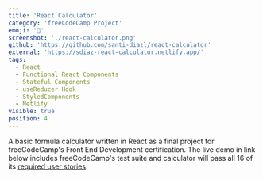 ```yaml
---
title: 'React Calculator'
category: 'freeCodeCamp Project'
emoji: '🔢'
screenshot: './react-calculator.png'
github: 'https://github.com/santi-diazl/react-calculator'
external: 'https://sdiaz-react-calculator.netlify.app/'
tags:
  - React
  - Functional React Components
  - Stateful Components
  - useReducer Hook
  - StyledComponents
  - Netlify
visible: true
position: 4
---
```


A basic formula calculator written in React as a final project for freeCodeCamp's Front End Development certification.
The live demo in link below includes freeCodeCamp's test suite and calculator will pass all 16 of its <a href="https://www.freecodecamp.org/learn/front-end-libraries/front-end-libraries-projects/build-a-javascript-calculator" target="_blank">required user stories</a>.
